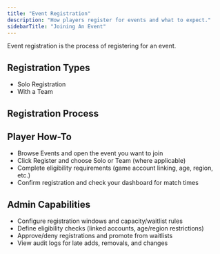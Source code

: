 ```yaml
---
title: "Event Registration"
description: "How players register for events and what to expect."
sidebarTitle: "Joining An Event"
---
```


Event registration is the process of registering for an event.

## Registration Types
- Solo Registration
- With a Team

## Registration Process

## Player How-To
- Browse Events and open the event you want to join
- Click Register and choose Solo or Team (where applicable)
- Complete eligibility requirements (game account linking, age, region, etc.)
- Confirm registration and check your dashboard for match times

## Admin Capabilities
- Configure registration windows and capacity/waitlist rules
- Define eligibility checks (linked accounts, age/region restrictions)
- Approve/deny registrations and promote from waitlists
- View audit logs for late adds, removals, and changes